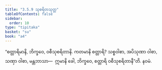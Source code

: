 ```yaml
---
title: "3.5.9 သုစရိတသုတ္တ"
tableOfContents: false
sidebar:
  order: 10
type: "tipitaka"
basket: "su"
book: "a4"
---
```



<DynamicBreadcrumb />

<Division number="149" book="a4">

<Paragraph number="899" book="a4">
“စတ္တာရိမာနိ, ဘိက္ခဝေ, ဝစီသုစရိတာနိ. ကတမာနိ စတ္တာရိ? သစ္စဝါစာ, အပိသုဏာ ဝါစာ, သဏှာ ဝါစာ, မန္တဘာသာ—  ဣမာနိ ခေါ, ဘိက္ခဝေ, စတ္တာရိ ဝစီသုစရိတာနီ”တိ.

</Paragraph>
</Division>

<Paragraph number="900" type="center" book="a4">
နဝမံ.
</Paragraph>